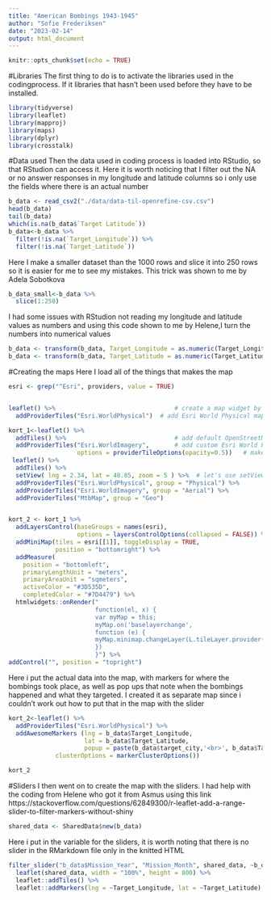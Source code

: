 ---
title: "American Bombings 1943-1945"
author: "Sofie Frederiksen"
date: "2023-02-14"
output: html_document
---

```{r setup, include=FALSE}
knitr::opts_chunk$set(echo = TRUE)
```
#Libraries
The first thing to do is to activate the libraries used in the codingprocess. If it libraries that hasn't been used before they have to be installed.

```{r libraries used}
library(tidyverse)
library(leaflet)
library(mapproj)
library(maps)
library(dplyr)
library(crosstalk)
```

#Data used
Then the data used in coding process is loaded into RStudio, so that RStudion can access it.
Here it is worth noticing that I filter out the NA or no answer responses in my longitude and latitude columns so i only use the fields where there is an actual number

```{r data used}
b_data <- read_csv2("./data/data-til-openrefine-csv.csv")
head(b_data)
tail(b_data)
which(is.na(b_data$`Target Latitude`))
b_data<-b_data %>% 
  filter(!is.na(`Target_Longitude`)) %>% 
  filter(!is.na(`Target_Latitude`))
```

Here I make a smaller dataset than the 1000 rows and slice it into 250 rows so it is easier for me to see my mistakes. This trick was shown to me by Adela Sobotkova

```{r}
b_data_small<-b_data %>% 
  slice(1:250)
```

I had some issues with RStudion not reading my longitude and latitude values as numbers and using this code shown to me by Helene,I turn the numbers into numerical values
```{r}
b_data <- transform(b_data, Target_Longitude = as.numeric(Target_Longitude))
b_data <- transform(b_data, Target_Latitude = as.numeric(Target_Latitude))
```

#Creating the maps
Here I load all of the things that makes the map

```{r}
esri <- grep("^Esri", providers, value = TRUE)


leaflet() %>%                                 # create a map widget by calling the library
  addProviderTiles("Esri.WorldPhysical")  # add Esri World Physical map tiles

kort_1<-leaflet() %>%
  addTiles() %>%                              # add default OpenStreetMap map tiles
  addProviderTiles("Esri.WorldImagery",       # add custom Esri World Physical map tiles
                   options = providerTileOptions(opacity=0.5))   # make the Esri tile transparent
 leaflet() %>% 
  addTiles() %>% 
  setView( lng = 2.34, lat = 48.85, zoom = 5 ) %>%  # let's use setView to navigate to our area
  addProviderTiles("Esri.WorldPhysical", group = "Physical") %>% 
  addProviderTiles("Esri.WorldImagery", group = "Aerial") %>% 
  addProviderTiles("MtbMap", group = "Geo")



```

```{r}
kort_2 <- kort_1 %>%
  addLayersControl(baseGroups = names(esri),
                   options = layersControlOptions(collapsed = FALSE)) %>%
  addMiniMap(tiles = esri[[1]], toggleDisplay = TRUE,
             position = "bottomright") %>%
  addMeasure(
    position = "bottomleft",
    primaryLengthUnit = "meters",
    primaryAreaUnit = "sqmeters",
    activeColor = "#3D535D",
    completedColor = "#7D4479") %>% 
  htmlwidgets::onRender("
                        function(el, x) {
                        var myMap = this;
                        myMap.on('baselayerchange',
                        function (e) {
                        myMap.minimap.changeLayer(L.tileLayer.provider(e.name));
                        })
                        }") %>% 
addControl("", position = "topright")
```

Here i put the actual data into the map, with markers for where the bombings took place, as well as pop ups that note when the bombings happened and what they targeted. I created it as separate map since i couldn't work out how to put that in the map with the slider
```{r}
kort_2<-leaflet() %>%                                 
  addProviderTiles("Esri.WorldPhysical") %>%
  addAwesomeMarkers (lng = b_data$Target_Longitude,      
                     lat = b_data$Target_Latitude,
                     popup = paste(b_data$target_city,'<br>', b_data$Target.Type, '<br>' , b_data$Mission_Day, b_data$Mission_Day, b_data$Mission_Year),
             clusterOptions = markerClusterOptions())

kort_2


```


#Sliders
I then went on to create the map with the sliders. I had help with the coding from Helene who got it from Asmus using this link https://stackoverflow.com/questions/62849300/r-leaflet-add-a-range-slider-to-filter-markers-without-shiny

```{r maak shared data object}
shared_data <- SharedData$new(b_data)
```

Here i put in the variable for the sliders, it is worth noting that there is no slider in the RMarkdown file only in the knitted HTML
```{r genereer output}
filter_slider("b_data$Mission_Year", "Mission_Month", shared_data, ~b_data$Mission_Year, width = "100%")
  leaflet(shared_data, width = "100%", height = 800) %>%
  leaflet::addTiles() %>%
  leaflet::addMarkers(lng = ~Target_Longitude, lat = ~Target_Latitude)
```



